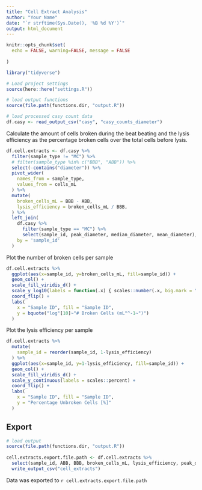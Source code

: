```yaml
---
title: "Cell Extract Analysis"
author: "Your Name"
date: "`r strftime(Sys.Date(), '%B %d %Y')`"
output: html_document
---
```


```r
knitr::opts_chunk$set(
  echo = FALSE, warning=FALSE, message = FALSE
  
)

library("tidyverse")
```

```r
# Load project settings
source(here::here("settings.R"))

# load output functions
source(file.path(functions.dir, "output.R"))

# load processed casy count data
df.casy <- read_output_csv("casy", "casy_counts_diameter")
```

Calculate the amount of cells broken during the beat beating and the lysis efficiency as the percentage broken cells over the total cells before lysis.

```r
df.cell.extracts <- df.casy %>%
  filter(sample_type != "MC") %>%
  # filter(sample_type %in% c("BBB", "ABB")) %>%
  select(-contains("diameter")) %>%
  pivot_wider(
    names_from = sample_type,
    values_from = cells_mL
  ) %>%
  mutate(
    broken_cells_mL = BBB - ABB,
    lysis_efficiency = broken_cells_mL / BBB,
  ) %>%
  left_join(
    df.casy %>% 
      filter(sample_type == "MC") %>% 
      select(sample_id, peak_diameter, median_diameter, mean_diameter),
    by = 'sample_id'
  )
```

Plot the number of broken cells per sample

```r
df.cell.extracts %>%
  ggplot(aes(x=sample_id, y=broken_cells_mL, fill=sample_id)) +
  geom_col() +
  scale_fill_viridis_d() +
  scale_y_log10(labels = function(.x) { scales::number(.x, big.mark = ".") }) +
  coord_flip() +
  labs(
    x = "Sample ID", fill = "Sample ID",
    y = bquote("log"[10]~"# Broken Cells (mL"^-1~")")
  )
```

Plot the lysis efficiency per sample

```r
df.cell.extracts %>%
  mutate(
    sample_id = reorder(sample_id, 1-lysis_efficiency)
  ) %>%
  ggplot(aes(x=sample_id, y=1-lysis_efficiency, fill=sample_id)) +
  geom_col() +
  scale_fill_viridis_d() +
  scale_y_continuous(labels = scales::percent) +
  coord_flip() +
  labs(
    x = "Sample ID", fill = "Sample ID",
    y = "Percentage Unbroken Cells [%]"
  )
```

## Export

```r
# load output 
source(file.path(functions.dir, "output.R"))
  
cell.extracts.export.file.path <- df.cell.extracts %>% 
  select(sample_id, ABB, BBB, broken_cells_mL, lysis_efficiency, peak_diameter, mean_diameter) %>%
  write_output_csv("cell_extracts")
```

Data was exported to `r cell.extracts.export.file.path`

